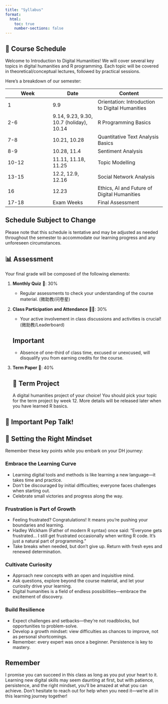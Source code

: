 ```yaml
---
title: "Syllabus"
format:
  html:
    toc: true
    number-sections: false
---
```


## 📅 Course Schedule

Welcome to Introduction to Digital Humanities! We will cover several key topics in digital humanities and R programming. [Each topic will be covered in theoretical/conceptual lectures, followed by practical sessions.]{.highlight-blue} 

Here's a breakdown of our semester:

| Week | Date | Content |
|------|------|---------|
| 1 | 9.9 | <span class="highlight-yellow">Orientation: Introduction to Digital Humanities</span> |
| 2-6 | 9.14, 9.23, 9.30, 10.7 (holiday), 10.14 | <span class="highlight-green">R Programming Basics</span> |
| 7-8 | 10.21, 10.28 | <span class="highlight-blue">Quantitative Text Analysis Basics</span> |
| 8-9 | 10.28, 11.4 | <span class="highlight-pink">Sentiment Analysis</span> |
| 10-12 | 11.11, 11.18, 11.25 | <span class="highlight-orange">Topic Modelling</span> |
| 13-15 | 12.2, 12.9, 12.16 | <span class="highlight-green">Social Network Analysis</span> |
| 16 | 12.23 | <span class="highlight-yellow">Ethics, AI and Future of Digital Humanities</span> |
| 17-18 | Exam Weeks | Final Assessment |

::: {.callout-note}
## Schedule Subject to Change
Please note that this schedule is tentative and may be adjusted as needed throughout the semester to accommodate our learning progress and any unforeseen circumstances.
:::

## 📊 Assessment

Your final grade will be composed of the following elements:

1. **Monthly Quiz** 📝: <span class="highlight-blue">30%</span>
   - Regular assessments to check your understanding of the course material. (微助教/问卷星)

2. **Class Participation and Attendance** 🙋‍♀️: <span class="highlight-green">30%</span>
   - Your active involvement in class discussions and activities is crucial! (微助教/Leaderboard)
   
   ::: {.callout-note}
   ## Important
   - Absence of one-third of class time, excused or unexcused, will disqualify you from earning credits for the course.
   :::

3. **Term Paper** 📄: <span class="highlight-orange">40%</span>
   
   ::: {.callout-note icon="false"}
   ## 🎯 Term Project 
   A digital humanities project of your choice! You should pick your topic for the term project by week 12. More details will be released later when you have learned R basics. 
   :::


## 🚀 Important Pep Talk!

:::{.callout-note icon="false"}
# 💪 Setting the Right Mindset
Remember these key points while you embark on your DH journey:
:::

### Embrace the Learning Curve {.unnumbered}

- Learning digital tools and methods is like learning a new language—it takes time and practice.
- Don't be discouraged by initial difficulties; everyone faces challenges when starting out.
- Celebrate small victories and progress along the way.

### Frustration is Part of Growth {.unnumbered}

- Feeling frustrated? Congratulations! It means you're pushing your boundaries and learning.
- Hadley Wickham (Father of modern R syntax) once said: "Everyone gets frustrated... I still get frustrated occasionally when writing R code. It's just a natural part of programming."
- Take breaks when needed, but don't give up. Return with fresh eyes and renewed determination.

### Cultivate Curiosity {.unnumbered}

- Approach new concepts with an open and inquisitive mind.
- Ask questions, explore beyond the course material, and let your curiosity drive your learning.
- Digital humanities is a field of endless possibilities—embrace the excitement of discovery.

### Build Resilience {.unnumbered}

- Expect challenges and setbacks—they're not roadblocks, but opportunities to problem-solve.
- Develop a growth mindset: view difficulties as chances to improve, not as personal shortcomings.
- Remember: every expert was once a beginner. Persistence is key to mastery.

:::{.callout-note}
## Remember
I promise you can succeed in this class as long as you put your heart to it. Learning new digital skills may seem daunting at first, but with patience, persistence, and the right mindset, you'll be amazed at what you can achieve. Don't hesitate to reach out for help when you need it—we're all in this learning journey together!
:::
